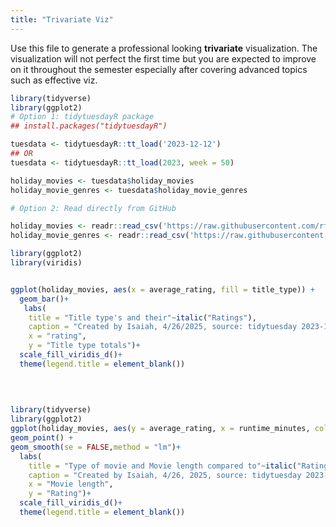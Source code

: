 ```yaml
---
title: "Trivariate Viz"
---
```


Use this file to generate a professional looking **trivariate** visualization.  The visualization will not perfect the first time but you are expected to improve on it throughout the semester especially after covering advanced topics such as effective viz.
```r
library(tidyverse)
library(ggplot2)
# Option 1: tidytuesdayR package 
## install.packages("tidytuesdayR")

tuesdata <- tidytuesdayR::tt_load('2023-12-12')
## OR
tuesdata <- tidytuesdayR::tt_load(2023, week = 50)

holiday_movies <- tuesdata$holiday_movies
holiday_movie_genres <- tuesdata$holiday_movie_genres

# Option 2: Read directly from GitHub

holiday_movies <- readr::read_csv('https://raw.githubusercontent.com/rfordatascience/tidytuesday/main/data/2023/2023-12-12/holiday_movies.csv')
holiday_movie_genres <- readr::read_csv('https://raw.githubusercontent.com/rfordatascience/tidytuesday/main/data/2023/2023-12-12/holiday_movie_genres.csv')
```


```r

library(ggplot2)
library(viridis)


ggplot(holiday_movies, aes(x = average_rating, fill = title_type)) +
  geom_bar()+
   labs(
    title = "Title type's and their"~italic("Ratings"),
    caption = "Created by Isaiah, 4/26/2025, source: tidytuesday 2023-12-12 ",
    x = "rating",
    y = "Title type totals")+
  scale_fill_viridis_d()+
  theme(legend.title = element_blank())
   
  
  
```
```r
library(tidyverse)
library(ggplot2)
ggplot(holiday_movies, aes(y = average_rating, x = runtime_minutes, color = title_type)) +  
geom_point() +
geom_smooth(se = FALSE,method = "lm")+
  labs(
    title = "Type of movie and Movie length compared to"~italic("Rating"),
    caption = "Created by Isaiah, 4/26, 2025, source: tidytuesday 2023-12-12",
    x = "Movie length",
    y = "Rating")+
  scale_fill_viridis_d()+
  theme(legend.title = element_blank())
 

```
